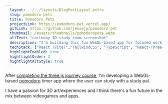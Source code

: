 ```yaml
---
  layout: ../../layouts/BlogPostLayout.astro
  slug: pomodoro-pets
  title: Pomodoro Pets
  projectLink: https://pomodoro-pet.vercel.app/
  gitLink: https://github.com/jessejp/pomodoro-pet
  thumbnail: /assets/thumbnails/pomodoropets.webp
  altText: "cartoony 3D study room screenshot"
  description: "I'm building this fun WebGL-based app for focused work and study sessions using the pomodoro-technique."
  techStack: ["React (Vite)","TailwindCSS", "TypeScript", "React-Three-Fiber", "Blender", "Figma"]
  highlightEnabled: true
  hightlightOrder: 3
  hightlightAltStyle: true
---
```


After <a class="accessible" href="https://threejs-journey.com/certificate/view/27153" target="_blank">completing the three.js journey course</a>, I'm developing a WebGL-based <a class="accessible" href="https://en.wikipedia.org/wiki/Pomodoro_Technique" target="_blank">pomodoro</a> timer app where the user can study with a study pal.

I have a passion for 3D art/experiences and I think there's a fun future in the mix between videogames and apps.
